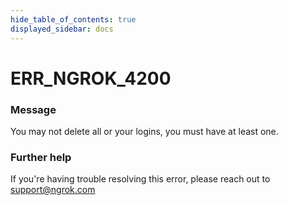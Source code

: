 ```yaml
---
hide_table_of_contents: true
displayed_sidebar: docs
---
```



# ERR_NGROK_4200

### Message

You may not delete all or your logins, you must have at least one.

### Further help

If you're having trouble resolving this error, please reach out to [support@ngrok.com](mailto:support@ngrok.com?subject=Help%20with%20ERR_NGROK_4200)

<ErrorDetails error="err_ngrok_4200" />
